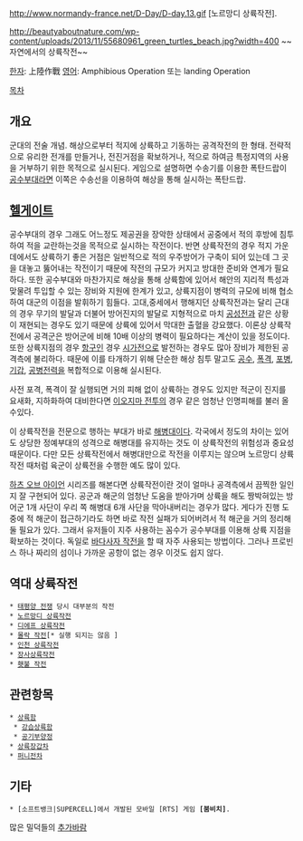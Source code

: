 http://www.normandy-france.net/D-Day/D-day.13.gif
[노르망디 상륙작전].

http://beautyaboutnature.com/wp-content/uploads/2013/11/55680961_green_turtles_beach.jpg?width=400
~~자연에서의 상륙작전~~

[[한자]]: 上陸作戰 
[[영어]]: Amphibious Operation 또는 landing Operation

[[목차]]


== 개요 ==

군대의 전술 개념. 해상으로부터 적지에 상륙하고 기동하는 공격작전의 한 형태. 전략적으로 유리한 전개를 만들거나, 전진거점을 확보하거나, 적으로 하여금 특정지역의 사용을 거부하기 위한 목적으로 실시된다. 게임으로 설명하면 수송기를 이용한 폭탄드랍이 [[공수부대]]라면 이쪽은 수송선을 이용하여 해상을 통해 실시하는 폭탄드랍.

== [[헬게이트]] ==

공수부대의 경우 그래도 어느정도 제공권을 장악한 상태에서 공중에서 적의 후방에 침투하여 적을 교란하는것을 목적으로 실시하는 작전이다. 반면 상륙작전의 경우 적지 가운데에서도 상륙하기 좋은 거점은 일반적으로 적의 우주방어가 구축이 되어 있는데 그 곳을 대놓고 뚫어내는 작전이기 때문에 작전의 규모가 커지고 방대한 준비와 연계가 필요하다. 또한 공수부대와 마찬가지로 해상을 통해 상륙함에 있어서 해안의 지리적 특성과 맞물려 투입할 수 있는 장비와 지원에 한계가 있고, 상륙지점이 병력의 규모에 비해 협소하여 대군의 이점을 발휘하기 힘들다. 고대,중세에서 행해지던 상륙작전과는 달리 근대의 경우 무기의 발달과 더불어 방어진지의 발달로 지형적으로 마치 [[공성전]]과 같은 상황이 재현되는 경우도 있기 때문에 상륙에 있어서 막대한 출혈을 강요했다. 이론상 상륙작전에서 공격군은 방어군에 비해 10배 이상의 병력이 필요하다는 계산이 있을 정도이다. 또한 상륙지점의 경우 [[항구]]인 경우 [[시가전]]으로 발전하는 경우도 많아 장비가 제한된 공격측에 불리하다. 때문에 이를 타개하기 위해 단순한 해상 침투 말고도 [[공수부대|공수]], [[폭격]], [[포병]], [[기갑]], [[공병]]전력을 복합적으로 이용해 실시된다.

사전 포격, 폭격이 잘 실행되면 거의 피해 없이 상륙하는 경우도 있지만 적군이 진지를 요새화, 지하화하여 대비한다면 [[이오지마 전투]]의 경우 같은 엄청난 인명피해를 불러 올 수있다.

이 상륙작전을 전문으로 행하는 부대가 바로 [[해병대]]이다. 각국에서 정도의 차이는 있어도 상당한 정예부대의 성격으로 해병대를 유지하는 것도 이 상륙작전의 위험성과 중요성 때문이다. 다만 모든 상륙작전에서 해병대만으로 작전을 이루지는 않으며 노르망디 상륙작전 때처럼 육군이 상륙전을 수행한 예도 많이 있다.

[[하츠 오브 아이언]] 시리즈를 해본다면 상륙작전이란 것이 얼마나 공격측에서 끔찍한 일인지 잘 구현되어 있다. 공군과 해군의 엄청난 도움을 받아가며 상륙을 해도 짱박혀있는 방어군 1개 사단이 우리 쪽 해병대 6개 사단을 막아내버리는 경우가 많다. 게다가 진행 도중에 적 해군이 접근하기라도 하면 바로 작전 실패가 되어버려서 적 해군을 거의 정리해 둘 필요가 있다. 그래서 유저들이 지주 사용하는 꼼수가 공수부대를 이용해 상륙 지점을 확보하는 것이다. 독일로 [[바다사자 작전]]을 할 때 자주 사용되는 방법이다. 그러나 프로빈스 하나 짜리의 섬이나 가까운 공항이 없는 경우 이것도 쉽지 않다.
== 역대 상륙작전 ==

 * [[태평양 전쟁]] 당시 대부분의 작전
 * [[노르망디 상륙작전]]
 * [[디에프 상륙작전]]
 * [[몰락 작전]][* 실행 되지는 않음 ]
 * [[인천 상륙작전]]
 * [http://goo.gl/4zgQUm 장사상륙작전]
 * [[횃불 작전]]


== 관련항목 ==

 * [[상륙함]]
  * [[강습상륙함]]
  * [[공기부양정]]
 * [[상륙장갑차]]
 * [[퍼니전차]]

== 기타 ==

 * [소프트뱅크|SUPERCELL]에서 개발된 모바일 [RTS] 게임 '''[붐비치]'''.


많은 밀덕들의 [[추가바람]]
